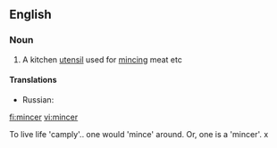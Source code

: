 ==English==

===Noun===
{{en-noun}}

# A kitchen [[utensil]] used for [[mince|mincing]] meat etc

====Translations====
{{top}}
{{mid}}
* Russian: {{t|ru|мясорубка|f|tr=m'asorúbka|sc=Cyrl}}
{{bottom}}

[[fi:mincer]]
[[vi:mincer]]

To live life 'camply'.. one would 'mince' around. Or, one is a 'mincer'. x